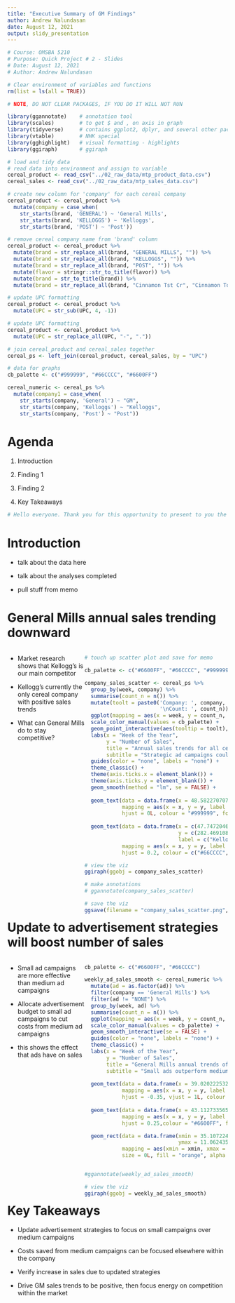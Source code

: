 ```yaml
---
title: "Executive Summary of GM Findings"
author: Andrew Nalundasan
date: August 12, 2021
output: slidy_presentation
---
```


```r
# Course: OMSBA 5210
# Purpose: Quick Project # 2 - Slides
# Date: August 12, 2021
# Author: Andrew Nalundasan
```

```r
# Clear environment of variables and functions
rm(list = ls(all = TRUE)) 

# NOTE, DO NOT CLEAR PACKAGES, IF YOU DO IT WILL NOT RUN
```


```r

library(ggannotate)    # annotation tool
library(scales)        # to get $ and , on axis in graph
library(tidyverse)     # contains ggplot2, dplyr, and several other packages
library(vtable)        # NHK special
library(gghighlight)   # visual formatting - highlights
library(ggiraph)       # ggiraph
```


```r
# load and tidy data
# read data into environment and assign to variable
cereal_product <- read_csv("../02_raw_data/mtp_product_data.csv")
cereal_sales <- read_csv("../02_raw_data/mtp_sales_data.csv")

# create new column for 'company' for each cereal company
cereal_product <- cereal_product %>% 
  mutate(company = case_when(
    str_starts(brand, 'GENERAL') ~ 'General Mills', 
    str_starts(brand, 'KELLOGGS') ~ 'Kelloggs', 
    str_starts(brand, 'POST') ~ 'Post'))

# remove cereal company name from 'brand' column
cereal_product <- cereal_product %>% 
  mutate(brand = str_replace_all(brand, "GENERAL MILLS", "")) %>% 
  mutate(brand = str_replace_all(brand, "KELLOGGS", "")) %>% 
  mutate(brand = str_replace_all(brand, "POST", "")) %>% 
  mutate(flavor = stringr::str_to_title(flavor)) %>% 
  mutate(brand = str_to_title(brand)) %>% 
  mutate(brand = str_replace_all(brand, "Cinnamon Tst Cr", "Cinnamon Toast Crunch"))

# update UPC formatting  
cereal_product <- cereal_product %>%
  mutate(UPC = str_sub(UPC, 4, -1))

# update UPC formatting
cereal_product <- cereal_product %>% 
  mutate(UPC = str_replace_all(UPC, "-", "."))

# join cereal_product and cereal_sales together
cereal_ps <- left_join(cereal_product, cereal_sales, by = "UPC")

# data for graphs
cb_palette <- c("#999999", "#66CCCC", "#6600FF")

cereal_numeric <- cereal_ps %>% 
  mutate(company1 = case_when(
    str_starts(company, 'General') ~ "GM", 
    str_starts(company, 'Kelloggs') ~ "Kelloggs", 
    str_starts(company, 'Post') ~ "Post"))
```

Agenda
===============================================

1. Introduction

2. Finding 1

3. Finding 2

4. Key Takeaways

```r
# Hello everyone. Thank you for this opportunity to present to you the findings from my recent analysis for General Mills and our competitors. In this video, I will give a brief overview of the dataset and the analyses performed, I will speak about the findings and recommendations that came out of the analyses, and I'll wrap it up with our key takeaways. 
```



Introduction
===============================================

+ talk about the data here

+ talk about the analyses completed

+ pull stuff from memo



General Mills annual sales trending downward
===============================================

<div style="float: left; width: 35%;">

+ Market research shows that Kellogg's is our main competitor

+ Kellogg's currently the only cereal company with positive sales trends

+ What can General Mills do to stay competitive?

</div>

<div style="float: left; width: 65%;">

```r
# touch up scatter plot and save for memo

cb_palette <- c("#6600FF", "#66CCCC", "#999999")

company_sales_scatter <- cereal_ps %>% 
  group_by(week, company) %>% 
  summarise(count_n = n()) %>% 
  mutate(toolt = paste0('Company: ', company, 
                        '\nCount: ', count_n)) %>%
  ggplot(mapping = aes(x = week, y = count_n, color = company)) +
  scale_color_manual(values = cb_palette) +
  geom_point_interactive(aes(tooltip = toolt), alpha = 0.5) + 
  labs(x = "Week of the Year",
       y = "Number of Sales",
       title = "Annual sales trends for all cereal companies",
       subtitle = "Strategic ad campaigns could help influence positive sales trends") + 
  guides(color = "none", labels = "none") + 
  theme_classic() +
  theme(axis.ticks.x = element_blank()) + 
  theme(axis.ticks.y = element_blank()) +
  geom_smooth(method = "lm", se = FALSE) + 
  
  geom_text(data = data.frame(x = 48.5822707072111, y = 69.4390740593849, label = "Post"),
            mapping = aes(x = x, y = y, label = label),
            hjust = 0L, colour = "#999999", fontface = 2, inherit.aes = FALSE) + 
  
  geom_text(data = data.frame(x = c(47.7472046672058, 46.1814558421958 ),
                              y = c(282.469108673468, 167.977195797176),
                              label = c("Kellogg's", "General Mills")),
            mapping = aes(x = x, y = y, label = label),
            hjust = 0.2, colour = c("#66CCCC", "#6600FF"), fontface = 2, inherit.aes = FALSE)

# view the viz
ggiraph(ggobj = company_sales_scatter)

# make annotations
# ggannotate(company_sales_scatter)

# save the viz
ggsave(filename = "company_sales_scatter.png", plot = company_sales_scatter)
```


</div>

Update to advertisement strategies will boost number of sales
===============================================

<div style="float: left; width: 35%;">

+ Small ad campaigns are more effective than medium ad campaigns

+ Allocate advertisement budget to small ad campaigns to cut costs from medium ad campaigns

+ this shows the effect that ads have on sales

</div>

<div style="float: left; width: 65%;">

```r

cb_palette <- c("#6600FF", "#66CCCC")

weekly_ad_sales_smooth <- cereal_numeric %>% 
  mutate(ad = as.factor(ad)) %>% 
  filter(company == 'General Mills') %>% 
  filter(ad != "NONE") %>% 
  group_by(week, ad) %>% 
  summarise(count_n = n()) %>% 
  ggplot(mapping = aes(x = week, y = count_n, color = ad, legend = "none")) +
  scale_color_manual(values = cb_palette) + 
  geom_smooth_interactive(se = FALSE) +
  guides(color = "none", labels = "none") +  
  theme_classic() + 
  labs(x = "Week of the Year", 
       y = "Number of Sales", 
       title = "General Mills annual trends of advertisement campaigns",
       subtitle = "Small ads outperform medium ads all year long") + 
  
  geom_text(data = data.frame(x = 39.0202225326685, y = 4.6481581052289, label = "Medium ads"),
            mapping = aes(x = x, y = y, label = label),
            hjust = -0.35, vjust = 1L, colour = "#66CCCC",  fontface = 2, inherit.aes = FALSE) + 
  
  geom_text(data = data.frame(x = 43.1127335651892, y = 10.6604358222577, label = "Small ads"),
            mapping = aes(x = x, y = y, label = label),
            hjust = 0.25,colour = "#6600FF", fontface = 2, inherit.aes = FALSE) +

  geom_rect(data = data.frame(xmin = 35.107224456232, xmax = 40.979094351119, ymin = 3.1227927337657, 
                              ymax = 11.062435478814),
            mapping = aes(xmin = xmin, xmax = xmax, ymin = ymin, ymax = ymax),
            size = 0L, fill = "orange", alpha = 0.2, inherit.aes = FALSE)


#ggannotate(weekly_ad_sales_smooth)

# view the viz
ggiraph(ggobj = weekly_ad_sales_smooth)
```


</div>


Key Takeaways
===============================================

+ Update advertisement strategies to focus on small campaigns over medium campaigns

+ Costs saved from medium campaigns can be focused elsewhere within the company

+ Verify increase in sales due to updated strategies

+ Drive GM sales trends to be positive, then focus energy on competition within the market
